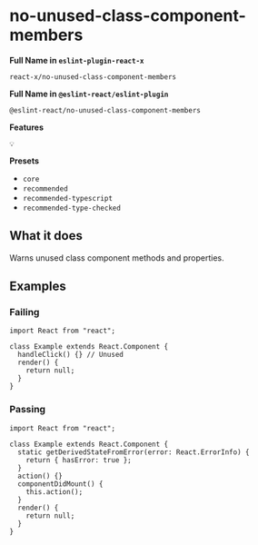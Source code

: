 # no-unused-class-component-members

**Full Name in `eslint-plugin-react-x`**

```plain copy
react-x/no-unused-class-component-members
```

**Full Name in `@eslint-react/eslint-plugin`**

```plain copy
@eslint-react/no-unused-class-component-members
```

**Features**

`💡`

**Presets**

- `core`
- `recommended`
- `recommended-typescript`
- `recommended-type-checked`

## What it does

Warns unused class component methods and properties.

## Examples

### Failing

```tsx
import React from "react";

class Example extends React.Component {
  handleClick() {} // Unused
  render() {
    return null;
  }
}
```

### Passing

```tsx
import React from "react";

class Example extends React.Component {
  static getDerivedStateFromError(error: React.ErrorInfo) {
    return { hasError: true };
  }
  action() {}
  componentDidMount() {
    this.action();
  }
  render() {
    return null;
  }
}
```
